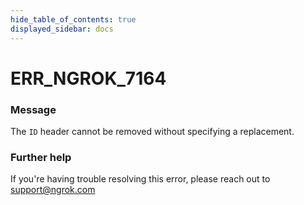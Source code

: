 ```yaml
---
hide_table_of_contents: true
displayed_sidebar: docs
---
```



# ERR_NGROK_7164

### Message
The `ID` header cannot be removed without specifying a replacement.

<ErrorDetails error='err_ngrok_7164' />


### Further help
If you're having trouble resolving this error, please reach out to [support@ngrok.com](mailto:support@ngrok.com?subject=Help%20with%20ERR_NGROK_7164)

